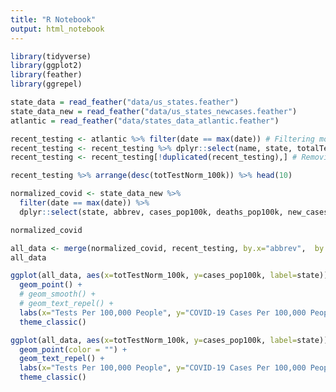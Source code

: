 ```yaml
---
title: "R Notebook"
output: html_notebook
---
```


```r
library(tidyverse)
library(ggplot2)
library(feather)
library(ggrepel)
```



```r
state_data = read_feather("data/us_states.feather")
state_data_new = read_feather("data/us_states_newcases.feather")
atlantic = read_feather("data/states_data_atlantic.feather")
```

```r
recent_testing <- atlantic %>% filter(date == max(date)) # Filtering most recent date
recent_testing <- recent_testing %>% dplyr::select(name, state, totalTestResults, pop_2019) %>% mutate(totTestNorm_100k = totalTestResults/pop_2019*100000)
recent_testing <- recent_testing[!duplicated(recent_testing),] # Removing duplicated Puerto Rico records

```



```r
recent_testing %>% arrange(desc(totTestNorm_100k)) %>% head(10)
```


```r
normalized_covid <- state_data_new %>% 
  filter(date == max(date)) %>% 
  dplyr::select(state, abbrev, cases_pop100k, deaths_pop100k, new_cases_pop100k, new_deaths_pop100k)

normalized_covid
```

```r
all_data <- merge(normalized_covid, recent_testing, by.x="abbrev",  by.y="state")
all_data
```





```r
ggplot(all_data, aes(x=totTestNorm_100k, y=cases_pop100k, label=state)) + 
  geom_point() + 
  # geom_smooth() +
  # geom_text_repel() + 
  labs(x="Tests Per 100,000 People", y="COVID-19 Cases Per 100,000 People") + 
  theme_classic()
```

```r
ggplot(all_data, aes(x=totTestNorm_100k, y=cases_pop100k, label=state)) + 
  geom_point(color = "") + 
  geom_text_repel() + 
  labs(x="Tests Per 100,000 People", y="COVID-19 Cases Per 100,000 People") + 
  theme_classic()
```


